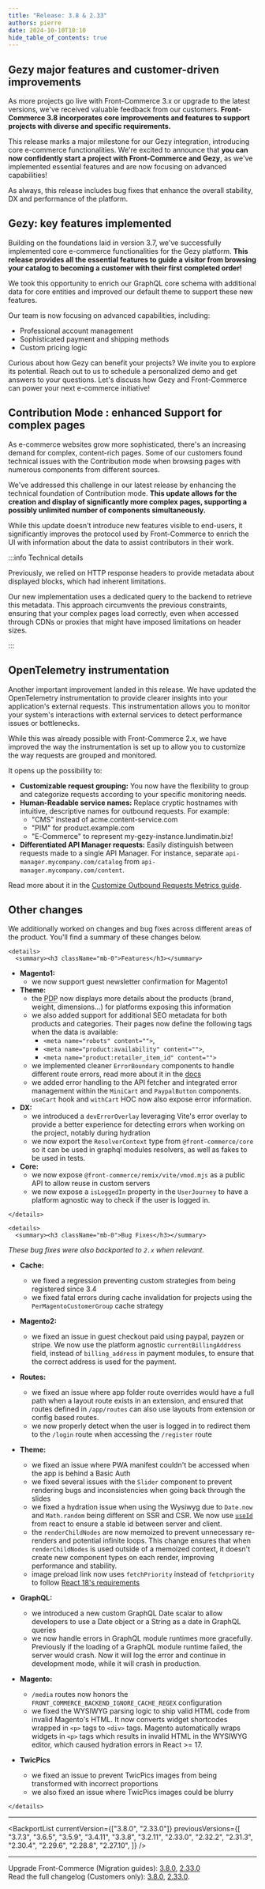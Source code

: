 ```yaml
---
title: "Release: 3.8 & 2.33"
authors: pierre
date: 2024-10-10T10:10
hide_table_of_contents: true
---
```


## Gezy major features and customer-driven improvements

As more projects go live with Front-Commerce 3.x or upgrade to the latest
versions, we've received valuable feedback from our customers. **Front-Commerce
3.8 incorporates core improvements and features to support projects with diverse
and specific requirements.**

This release marks a major milestone for our Gezy integration, introducing core
e-commerce functionalities. We're excited to announce that **you can now
confidently start a project with Front-Commerce and Gezy**, as we've implemented
essential features and are now focusing on advanced capabilities!

As always, this release includes bug fixes that enhance the overall stability,
DX and performance of the platform.

<!-- truncate -->

## Gezy: key features implemented

Building on the foundations laid in version 3.7, we've successfully implemented
core e-commerce functionalities for the Gezy platform. **This release provides
all the essential features to guide a visitor from browsing your catalog to
becoming a customer with their first completed order!**

We took this opportunity to enrich our GraphQL core schema with additional data
for core entities and improved our default theme to support these new features.

Our team is now focusing on advanced capabilities, including:

- Professional account management
- Sophisticated payment and shipping methods
- Custom pricing logic

Curious about how Gezy can benefit your projects? We invite you to explore its
potential. <ContactLink>Reach out to us</ContactLink> to schedule a personalized
demo and get answers to your questions. Let's discuss how Gezy and
Front-Commerce can power your next e-commerce initiative!

## Contribution Mode : enhanced Support for complex pages

As e-commerce websites grow more sophisticated, there's an increasing demand for
complex, content-rich pages. Some of our customers found technical issues with
the Contribution mode when browsing pages with numerous components from
different sources.

We've addressed this challenge in our latest release by enhancing the technical
foundation of Contribution mode. **This update allows for the creation and
display of significantly more complex pages, supporting a possibly unlimited
number of components simultaneously.**

While this update doesn't introduce new features visible to end-users, it
significantly improves the protocol used by Front-Commerce to enrich the UI with
information about the data to assist contributors in their work.

:::info Technical details

Previously, we relied on HTTP response headers to provide metadata about
displayed blocks, which had inherent limitations.

Our new implementation uses a dedicated query to the backend to retrieve this
metadata. This approach circumvents the previous constraints, ensuring that your
complex pages load correctly, even when accessed through CDNs or proxies that
might have imposed limitations on header sizes.

:::

## OpenTelemetry instrumentation

Another important improvement landed in this release. We have updated the
OpenTelemetry instrumentation to provide clearer insights into your
application's external requests. This instrumentation allows you to monitor your
system's interactions with external services to detect performance issues or
bottlenecks.

While this was already possible with Front-Commerce 2.x, we have improved the
way the instrumentation is set up to allow you to customize the way requests are
grouped and monitored.

It opens up the possibility to:

- **Customizable request grouping:** You now have the flexibility to group and
  categorize requests according to your specific monitoring needs.
- **Human-Readable service names:** Replace cryptic hostnames with intuitive,
  descriptive names for outbound requests. For example:
  - "CMS" instead of acme.content-service.com
  - "PIM" for product.example.com
  - "E-Commerce" to represent my-gezy-instance.lundimatin.biz!
- **Differentiated API Manager requests:** Easily distinguish between requests
  made to a single API Manager. For instance, separate
  `api-manager.mycompany.com/catalog` from `api-manager.mycompany.com/content`.

Read more about it in the
[Customize Outbound Requests Metrics guide](/docs/3.x/guides/customize-outbound-requests-metrics).

## Other changes

We additionally worked on changes and bug fixes across different areas of the
product. You'll find a summary of these changes below.

```mdx-code-block
<details>
  <summary><h3 className="mb-0">Features</h3></summary>
```

- **Magento1:**
  - we now support guest newsletter confirmation for Magento1
- **Theme:**
  - the <abbr title="Product Detail Page">PDP</abbr> now displays more details
    about the products (brand, weight, dimensions…) for platforms exposing this
    information
  - we also added support for additional SEO metadata for both products and
    categories. Their pages now define the following tags when the data is
    available:
    - `<meta name="robots" content="">`,
    - `<meta name="product:availability" content="">`,
    - `<meta name="product:retailer_item_id" content="">`
  - we implemented cleaner `ErrorBoundary` components to handle different route
    errors, read more about it in the [docs](/docs/3.x/guides/error-boundary)
  - we added error handling to the API fetcher and integrated error management
    within the `MiniCart` and `PaypalButton` components. `useCart` hook and
    `withCart` HOC now also expose error information.
- **DX:**
  - we introduced a `devErrorOverlay` leveraging Vite's error overlay to provide
    a better experience for detecting errors when working on the project,
    notably during hydration
  - we now export the `ResolverContext` type from `@front-commerce/core` so it
    can be used in graphql modules resolvers, as well as fakes to be used in
    tests.
- **Core:**
  - we now expose `@front-commerce/remix/vite/vmod.mjs` as a public API to allow
    reuse in custom servers
  - we now expose a `isLoggedIn` property in the `UserJourney` to have a
    platform agnostic way to check if the user is logged in.

```mdx-code-block
</details>
```

```mdx-code-block
<details>
  <summary><h3 className="mb-0">Bug Fixes</h3></summary>
```

_These bug fixes were also backported to `2.x` when relevant._

- **Cache:**
  - we fixed a regression preventing custom strategies from being registered
    since 3.4
  - we fixed fatal errors during cache invalidation for projects using the
    `PerMagentoCustomerGroup` cache strategy
- **Magento2:**

  - we fixed an issue in guest checkout paid using paypal, payzen or stripe. We
    now use the platform agnostic `currentBillingAddress` field, instead of
    `billing_address` in payment modules, to ensure that the correct address is
    used for the payment.

- **Routes:**
  - we fixed an issue where app folder route overrides would have a full path
    when a layout route exists in an extension, and ensured that routes defined
    in `/app/routes` can also use layouts from extension or config based routes.
  - we now properly detect when the user is logged in to redirect them to the
    `/login` route when accessing the `/register` route
- **Theme:**

  - we fixed an issue where PWA manifest couldn't be accessed when the app is
    behind a Basic Auth
  - we fixed several issues with the `Slider` component to prevent rendering
    bugs and inconsistencies when going back through the slides
  - we fixed a hydration issue when using the Wysiwyg due to `Date.now` and
    `Math.random` being different on SSR and CSR. We now use
    [`useId`](https://react.dev/reference/react/useId) from react to ensure a
    stable id between server and client.
  - the `renderChildNodes` are now memoized to prevent unnecessary re-renders
    and potential infinite loops. This change ensures that when
    `renderChildNodes` is used outside of a memoized context, it doesn't create
    new component types on each render, improving performance and stability.
  - image preload link now uses `fetchPriority` instead of `fetchpriority` to
    follow
    [React 18's requirements](https://github.com/facebook/react/pull/25927)

- **GraphQL:**
  - we introduced a new custom GraphQL Date scalar to allow developers to use a
    Date object or a String as a date in GraphQL queries
  - we now handle errors in GraphQL module runtimes more gracefully. Previously
    if the loading of a GraphQL module runtime failed, the server would crash.
    Now it will log the error and continue in development mode, while it will
    crash in production.
- **Magento:**

  - `/media` routes now honors the `FRONT_COMMERCE_BACKEND_IGNORE_CACHE_REGEX`
    configuration
  - we fixed the WYSIWYG parsing logic to ship valid HTML code from invalid
    Magento's HTML. It now converts widget shortcodes wrapped in `<p>` tags to
    `<div>` tags. Magento automatically wraps widgets in `<p>` tags which
    results in invalid HTML in the WYSIWYG editor, which caused hydration errors
    in React >= 17.

- **TwicPics**
  - we fixed an issue to prevent TwicPics images from being transformed with
    incorrect proportions
  - we also fixed an issue where TwicPics images could be blurry

```mdx-code-block
</details>
```

<hr />

<BackportList
  currentVersion={["3.8.0", "2.33.0"]}
  previousVersions={[
    "3.7.3",
    "3.6.5",
    "3.5.9",
    "3.4.11",
    "3.3.8",
    "3.2.11",
    "2.33.0",
    "2.32.2",
    "2.31.3",
    "2.30.4",
    "2.29.6",
    "2.28.8",
    "2.27.10",
  ]}
/>

<hr />

<ChangelogFooter>

Upgrade Front-Commerce (Migration guides):
[3.8.0](/docs/3.x/upgrade/migration-guides/3.7-3.8),
[2.33.0](/docs/2.x/appendices/migration-guides/#2320---2330)<br /> Read the full
changelog (Customers only):
[3.8.0](https://gitlab.blackswift.cloud/front-commerce/front-commerce/-/releases/3.8.0),
[2.33.0](https://gitlab.blackswift.cloud/front-commerce/front-commerce/-/releases/2.33.0).

</ChangelogFooter>
